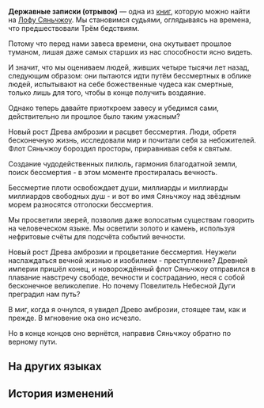 {{Книга Инфобокс
|id           = 196
|Название     = Державные записки (отрывок)
|Изображение  = Item Xianzhou Parchment.png
|Мир          = Лофу Сяньчжоу
|Томов        = 1
|Автор        = <!--нужно добавить-->
|Описание     = Воспоминания одного историка об эре пришествия.
|Том1         = {{tx}}
|Источник1    = {{tx|Отсутствует источник}}
|Персонажи    = 
|Фракции      = 
}}
'''Державные записки (отрывок)''' — одна из [[Книги|книг]], которую можно найти на [[Лофу Сяньчжоу]].
<!--
==Получение==
<gallery>
Книга НАЗВАНИЕ.png|НАЗВАНИЕ
Локация НАЗВАНИЕ.png|Расположение на карте. Ближайший пространственный якорь «[[НАЗВАНИЕ]]»
</gallery>
-->
Мы становимся судьями, оглядываясь на времена, что предшествовали Трём бедствиям.

Потому что перед нами завеса времени, она окутывает прошлое туманом, лишая даже самых старших из нас способности ясно видеть.

И значит, что мы оцениваем людей, живших четыре тысячи лет назад, следующим образом: они пытаются идти путём бессмертных в облике людей, испытывают на себе божественные чудеса как смертные, только лишь для того, чтобы в конце получить воздаяние.

Однако теперь давайте приоткроем завесу и убедимся сами, действительно ли прошлое было таким ужасным?

Новый рост Древа амброзии и расцвет бессмертия. Люди, обретя бесконечную жизнь, исследовали мир и почитали себя за небожителей. Флот Сяньчжоу бороздил просторы, приравнивая себя к святым.

Создание чудодейственных пилюль, гармония благодатной земли, поиск бессмертия - в этом моменте простиралась вечность.

Бессмертие плоти освобождает души, миллиарды и миллиарды миллиардов свободных душ - и вот во имя Сяньчжоу над звёздным морем разносятся отголоски бессмертия.

Мы просветили зверей, позволив даже волосатым существам говорить на человеческом языке. Мы осветили золото и камень, используя нефритовые счёты для подсчёта событий вечности.

Новый рост Древа амброзии и процветание бессмертия. Неужели наслаждаться вечной жизнью и изобилием - преступление? Древней империи пришёл конец, и новорождённый флот Сяньчжоу отправился в плавание навстречу свободе, вечности и состраданию, неся с собой бесконечное великолепие. Но почему Повелитель Небесной Дуги преградил нам путь?

В миг, когда я очнулся, я увидел Древо амброзии, стоящее там, как и прежде. В мгновение ока оно исчезло.

Но в конце концов оно вернётся, направив Сяньчжоу обратно по верному пути.

==На других языках==
{{На других языках
|en   = Records of the Early Nation (Fragment)
|zhs  = 上国梦华录（残篇）
|zht  = 上國夢華錄（殘篇）
|ja   = 上国夢華録（残編）
|ko   = 상국몽화록 (잔편)
|es   = Registros de la Nación Temprana (fragmento)
|fr   = Chroniques de la première nation (fragment)
|ru   = Державные записки (отрывок)
|th   = บันทึกแดนฝัน (ชิ้นส่วน)
|vi   = Thượng Quốc Mộng Hoa Lục (Phần Thiếu)
|de   = Aufzeichnungen der Frühen Nation (Fragment)
|id   = Catatan Awal Negara (Potongan)
|pt   = Registros da Nação Primitiva (Fragmento)
}}

==История изменений==
{{История изменений|2.7}}